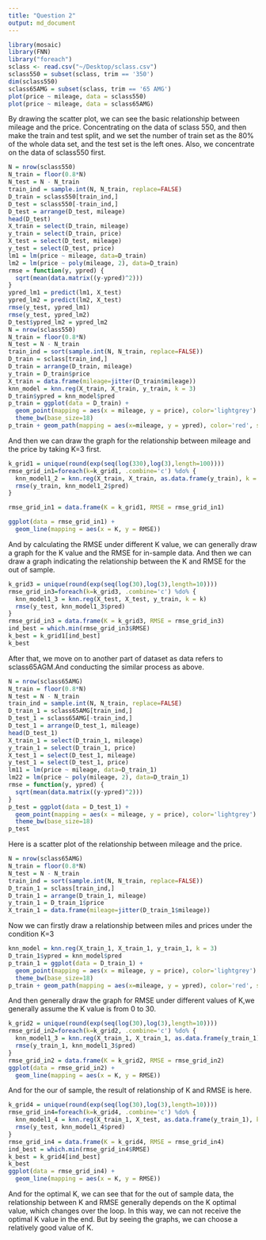 ```yaml
---
title: "Question 2"
output: md_document
---
```


```r
library(mosaic)
library(FNN)
library("foreach")
sclass <- read.csv("~/Desktop/sclass.csv")
sclass550 = subset(sclass, trim == '350')
dim(sclass550)
sclass65AMG = subset(sclass, trim == '65 AMG')
plot(price ~ mileage, data = sclass550)
plot(price ~ mileage, data = sclass65AMG)
```
By drawing the scatter plot, we can see the basic relationship between mileage and the price.
Concentrating on the data of sclass 550, and then make the train and test split, and we set the number of train set as the 80% of the whole data set, and the test set is the left ones.
Also, we concentrate on the data of sclass550 first.
```r
N = nrow(sclass550)
N_train = floor(0.8*N)
N_test = N - N_train
train_ind = sample.int(N, N_train, replace=FALSE)
D_train = sclass550[train_ind,]
D_test = sclass550[-train_ind,]
D_test = arrange(D_test, mileage)
head(D_test)
X_train = select(D_train, mileage)
y_train = select(D_train, price)
X_test = select(D_test, mileage)
y_test = select(D_test, price)
lm1 = lm(price ~ mileage, data=D_train)
lm2 = lm(price ~ poly(mileage, 2), data=D_train)
rmse = function(y, ypred) {
  sqrt(mean(data.matrix((y-ypred)^2)))
}
ypred_lm1 = predict(lm1, X_test)
ypred_lm2 = predict(lm2, X_test)
rmse(y_test, ypred_lm1)
rmse(y_test, ypred_lm2)
D_test$ypred_lm2 = ypred_lm2
N = nrow(sclass550)
N_train = floor(0.8*N)
N_test = N - N_train
train_ind = sort(sample.int(N, N_train, replace=FALSE))
D_train = sclass[train_ind,]
D_train = arrange(D_train, mileage)
y_train = D_train$price
X_train = data.frame(mileage=jitter(D_train$mileage))
knn_model = knn.reg(X_train, X_train, y_train, k = 3)
D_train$ypred = knn_model$pred
p_train = ggplot(data = D_train) + 
  geom_point(mapping = aes(x = mileage, y = price), color='lightgrey') + 
  theme_bw(base_size=18)
p_train + geom_path(mapping = aes(x=mileage, y = ypred), color='red', size=1.5)
```
And then we can draw the graph for the relationship between mileage and the price by taking K=3 first.
```r
k_grid1 = unique(round(exp(seq(log(330),log(3),length=100))))
rmse_grid_in1=foreach(k=k_grid1, .combine='c') %do% {
  knn_model1_2 = knn.reg(X_train, X_train, as.data.frame(y_train), k = k)
  rmse(y_train, knn_model1_2$pred)
}

rmse_grid_in1 = data.frame(K = k_grid1, RMSE = rmse_grid_in1)

ggplot(data = rmse_grid_in1) + 
  geom_line(mapping = aes(x = K, y = RMSE))
```
And by calculating the RMSE under different K value, we can generally draw a graph for the K value and the RMSE for in-sample data.
And then we can draw a graph indicating the relationship between the K and RMSE for the out of sample.
```r
k_grid3 = unique(round(exp(seq(log(30),log(3),length=10))))
rmse_grid_in3=foreach(k=k_grid3, .combine='c') %do% {
  knn_model1_3 = knn.reg(X_test, X_test, y_train, k = k)
  rmse(y_test, knn_model1_3$pred)
}
rmse_grid_in3 = data.frame(K = k_grid3, RMSE = rmse_grid_in3)
ind_best = which.min(rmse_grid_in3$RMSE)
k_best = k_grid1[ind_best]
k_best
```
After that, we move on to another part of dataset as data refers to sclass65AGM.And conducting the similar process as above.
```r
N = nrow(sclass65AMG)
N_train = floor(0.8*N)
N_test = N - N_train
train_ind = sample.int(N, N_train, replace=FALSE)
D_train_1 = sclass65AMG[train_ind,]
D_test_1 = sclass65AMG[-train_ind,]
D_test_1 = arrange(D_test_1, mileage)
head(D_test_1)
X_train_1 = select(D_train_1, mileage)
y_train_1 = select(D_train_1, price)
X_test_1 = select(D_test_1, mileage)
y_test_1 = select(D_test_1, price)
lm11 = lm(price ~ mileage, data=D_train_1)
lm22 = lm(price ~ poly(mileage, 2), data=D_train_1)
rmse = function(y, ypred) {
  sqrt(mean(data.matrix((y-ypred)^2)))
}
p_test = ggplot(data = D_test_1) + 
  geom_point(mapping = aes(x = mileage, y = price), color='lightgrey') + 
  theme_bw(base_size=18) 
p_test
```
Here is a scatter plot of the relationship between mileage and the price.
```r
N = nrow(sclass65AMG)
N_train = floor(0.8*N)
N_test = N - N_train
train_ind = sort(sample.int(N, N_train, replace=FALSE))
D_train_1 = sclass[train_ind,]
D_train_1 = arrange(D_train_1, mileage)
y_train_1 = D_train_1$price
X_train_1 = data.frame(mileage=jitter(D_train_1$mileage))
```
Now we can firstly draw a relationship between miles and prices under the condition K=3
```r
knn_model = knn.reg(X_train_1, X_train_1, y_train_1, k = 3)
D_train_1$ypred = knn_model$pred
p_train_1 = ggplot(data = D_train_1) + 
  geom_point(mapping = aes(x = mileage, y = price), color='lightgrey') + 
  theme_bw(base_size=18)
p_train + geom_path(mapping = aes(x=mileage, y = ypred), color='red', size=1.5)
```
And then generally draw the graph for RMSE under different values of K,we generally assume the K value is from 0 to 30.
```r
k_grid2 = unique(round(exp(seq(log(30),log(3),length=10))))
rmse_grid_in2=foreach(k=k_grid2, .combine='c') %do% {
  knn_model1_3 = knn.reg(X_train_1, X_train_1, as.data.frame(y_train_1), k = k)
  rmse(y_train_1, knn_model1_3$pred)
}
rmse_grid_in2 = data.frame(K = k_grid2, RMSE = rmse_grid_in2)
ggplot(data = rmse_grid_in2) + 
  geom_line(mapping = aes(x = K, y = RMSE))
```
And for the our of sample, the result of relationship of K and RMSE is here.
```r
k_grid4 = unique(round(exp(seq(log(30),log(3),length=10))))
rmse_grid_in4=foreach(k=k_grid4, .combine='c') %do% {
  knn_model1_4 = knn.reg(X_train_1, X_test, as.data.frame(y_train_1), k = k)
  rmse(y_test, knn_model1_4$pred)
}
rmse_grid_in4 = data.frame(K = k_grid4, RMSE = rmse_grid_in4)
ind_best = which.min(rmse_grid_in4$RMSE)
k_best = k_grid4[ind_best]
k_best
ggplot(data = rmse_grid_in4) + 
  geom_line(mapping = aes(x = K, y = RMSE))
```
And for the optimal K, we can see that for the out of sample data, the relationship between K and RMSE generally depends on the K optimal value, which changes over the loop. In this way, we can not receive the optimal K value in the end. But by seeing the graphs, we can choose a relatively good value of K.